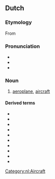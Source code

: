 ==Dutch==
{{wikipedia|lang=nl}}

===Etymology===
From {{compound|vliegen|tuig|t1=to fly|t2=rig, device|lang=nl}}

===Pronunciation===
* {{IPA|/ˈvlix.tœy̯x/|lang=nl}}
* {{audio|Nl-vliegtuig.ogg|Audio|lang=nl}}
* {{hyphenation|vlieg|tuig|lang=nl}}

===Noun===
{{nl-noun|n|-en|vliegtuigje}}

# [[aeroplane]], [[aircraft]]

====Derived terms====
* {{l|nl|chartervliegtuig}}
* {{l|nl|passagiersvliegtuig}}
* {{l|nl|snuffelvliegtuig}}
* {{l|nl|vliegtuigbom}}
* {{l|nl|vliegtuigbouwer}}
* {{l|nl|vliegtuigkaping}}
* {{l|nl|vliegtuigmotor}}
* {{l|nl|vliegtuigongeluk}}
* {{l|nl|vrachtvliegtuig}}
* {{l|nl|zweefvliegtuig}}

[[Category:nl:Aircraft]]